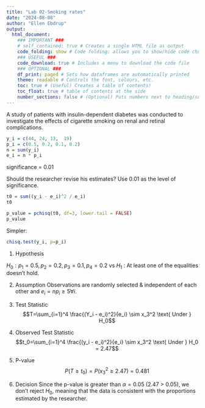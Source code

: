 ```yaml
---
title: "Lab 02-Smoking rates"
date: "2024-08-08"
author: "Ellen Ebdrup"
output: 
  html_document: 
    ### IMPORTANT ###
    # self_contained: true # Creates a single HTML file as output
    code_folding: show # Code folding; allows you to show/hide code chunks
    ### USEFUL ###
    code_download: true # Includes a menu to download the code file
    ### OPTIONAL ###
    df_print: paged # Sets how dataframes are automatically printed
    theme: readable # Controls the font, colours, etc.
    toc: true # (Useful) Creates a table of contents!
    toc_float: true # table of contents at the side
    number_sections: false # (Optional) Puts numbers next to heading/subheadings
---
```


A study of patients with insulin-dependent diabetes was conducted to investigate the effects of cigarette smoking on renal and retinal complications. 

```r
y_i = c(44, 24, 13,  19)
p_i = c(0.5, 0.2, 0.1, 0.2)
n = sum(y_i)
e_i = n * p_i
```

significance = 0.01

Should the researcher revise his estimates? 
Use 0.01 as the level of significance.

```r
t0 = sum((y_i - e_i)^2 / e_i)
t0

p_value = pchisq(t0, df=3, lower.tail = FALSE)
p_value 
```

Simpler:
```r
chisq.test(y_i, p=p_i)
```
1. Hypothesis 

$H_0 : p_1 =0.5, p_2=0.2, p_3=0.1, p_4=0.2$ vs $H_1$ : At least one of the equalities doesn't hold.

2. Assumption
Observations are randomly selected & independent of each other and $e_i = np_i \geq 5 \forall i$. 

3. Test Statistic
$$T=\sum_{i=1}^4 \frac{(Y_i - e_i)^2}{e_i} \sim x_3^2 \text{ Under } H_0$$

4. Observed Test Statistic
$$t_0=\sum_{i=1}^4 \frac{(y_i - e_i)^2}{e_i} \sim x_3^2 \text{ Under } H_0 = 2.47$$

5. P-value
$$P(T \geq t_0) = P( x_3^2 \geq 2.47) = 0.481$$

6. Decision
Since the p-value is greater than $\alpha=0.05$ (2.47 > 0.05), we don’t reject $H_0$, meaning that the data is consistent with the proportions estimated by the researcher.

